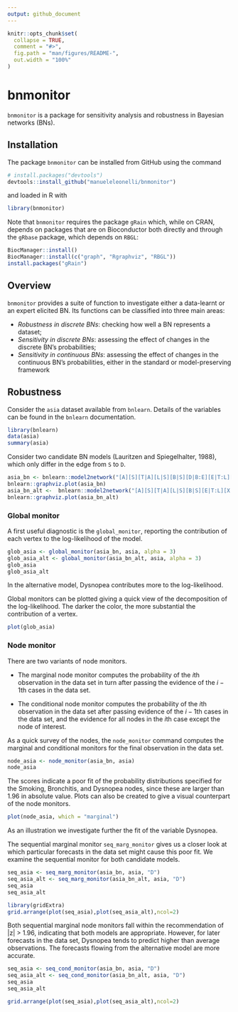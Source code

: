 ```yaml
---
output: github_document
---
```


<!-- README.md is generated from README.Rmd. Please edit that file -->

```r
knitr::opts_chunk$set(
  collapse = TRUE,
  comment = "#>",
  fig.path = "man/figures/README-",
  out.width = "100%"
)
```

# bnmonitor

`bnmonitor` is a package for sensitivity analysis and robustness in Bayesian networks (BNs).

## Installation 

The package `bnmonitor` can be installed from GitHub using the command 
```r
# install.packages("devtools")
devtools::install_github("manueleleonelli/bnmonitor")
```
and loaded in R with
```r
library(bnmonitor)
```
Note that `bnmonitor` requires the package `gRain` which, while on CRAN, depends on packages that are on Bioconductor both directly and through the `gRbase` package, which depends on `RBGL`:
```r
BiocManager::install()
BiocManager::install(c("graph", "Rgraphviz", "RBGL"))
install.packages("gRain")
```

## Overview

`bnmonitor` provides a suite of function to investigate either a data-learnt or an expert elicited BN. Its functions can be classified into three main areas:

 - *Robustness in discrete BNs*: checking how well a BN represents a dataset;
 - *Sensitivity in discrete BNs*: assessing the effect of changes in the discrete BN's probabilities;
 - *Sensitivity in continuous BNs*: assessing the effect of changes in the continuous BN's probabilities, either in the standard or model-preserving framework

<!-- The prequential diagnostics examine the forecasts that flow from a model in sequence. -->
<!-- Each monitor given below indicates the probability of a particular observation based on the previous observations and the model structure.  -->
<!-- In the prequential mindset, we compute a probability of each subsequent observation based on all previous data points.  -->
<!-- These observations are then scored, and in this package we use the logarithmic score function. -->
<!-- The observations are then standardized to give a z-score statistic.  -->
<!-- Following the recommendation of Cowell (2007), scores indicate a poor fit where |z| > 1.96  -->

<!-- We demonstrate the efficacy of the prequential monitors with the Asia data set from the bnlearn package. Details of the variables (nodes) can be found in the documentation for bnlearn. -->

## Robustness

Consider the `asia` dataset available from `bnlearn`. Details of the variables can be found in the `bnlearn` documentation.

``` r
library(bnlearn)
data(asia)
summary(asia)
```

Consider two candidate BN models (Lauritzen and Spiegelhalter, 1988), which only differ in the edge from `S` to `D`.
``` r
asia_bn <- bnlearn::model2network("[A][S][T|A][L|S][B|S][D|B:E][E|T:L][X|E]")
bnlearn::graphviz.plot(asia_bn) 
asia_bn_alt <-  bnlearn::model2network("[A][S][T|A][L|S][B|S][E|T:L][X|E][D|B:E:S]")
bnlearn::graphviz.plot(asia_bn_alt) 
```

### Global monitor

<!-- The global monitor is equivalent to the Bayes Factor and offers a good assessment of the model as a whole.  -->
<!-- It is primarily useful for differentiating between candidate models as the global monitor pinpoints the nodes with different contributions for two candidate models. -->
<!-- We can assess the log likelihood contribution from each of the nodes and determine which nodes contribute the most to the global monitor. -->
<!-- global.monitor.graph provides a quick visual for the entire network.  -->
<!-- The darker the color, the more substantial the contribution of that node to the log likelihood. -->

<!-- The global monitor assesses the probability of observing the data given the model and as such does not particularly fit the prequential view.  -->
<!-- However, it is a quick and useful first diagnostic assessment. -->

A first useful diagnostic is the `global_monitor`, reporting the contribution of each vertex to the log-likelihood of the model.

``` r
glob_asia <- global_monitor(asia_bn, asia, alpha = 3)
glob_asia_alt <- global_monitor(asia_bn_alt, asia, alpha = 3)
glob_asia
glob_asia_alt
```

In the alternative model, Dysnopea contributes more to the log-likelihood. 

Global monitors can be plotted giving a quick view of the decomposition of the log-likelihood. The darker the color, the more substantial the contribution of a vertex.

```r
plot(glob_asia)
```

### Node monitor 

There are two variants of node monitors.

  - The marginal node monitor computes the probability of the $i$th observation in the data set in turn after passing the evidence of the $i-1$th cases in the data set.
  
  - The conditional node monitor computes the probability of the $i$th observation in the data set after passing evidence of the $i-1$th cases in the data set, and the evidence for all nodes in the $i$th case except the node of interest.

As a quick survey of the nodes, the `node_monitor` command computes the marginal and conditional monitors for the final observation in the data set. 

``` r
node_asia <- node_monitor(asia_bn, asia)
node_asia
```

The scores indicate a poor fit of the probability distributions specified for the Smoking, Bronchitis, and Dysnopea nodes, since these are larger than 1.96 in absolute value. Plots can also be created to give a visual counterpart of the node monitors.

```r
plot(node_asia, which = "marginal")
```

<!-- The modeller may decide which of these distributions is of the most interest.  -->
<!-- For the purposes of this vignette, we assume that we would like to check the forecasts for Dysnopea.  -->

As an illustration we investigate further the fit of the variable Dysnopea.

The sequential marginal monitor `seq_marg_monitor` gives us a closer look at which particular forecasts in the data set might cause this poor fit. We examine the sequential monitor for both candidate models.

``` r
seq_asia <- seq_marg_monitor(asia_bn, asia, "D")
seq_asia_alt <- seq_marg_monitor(asia_bn_alt, asia, "D")
seq_asia
seq_asia_alt
```

```r
library(gridExtra)
grid.arrange(plot(seq_asia),plot(seq_asia_alt),ncol=2)
```

Both sequential marginal node monitors fall within the recommendation of |z| > 1.96, indicating that both models are appropriate. 
However, for later forecasts in the data set, Dysnopea tends to predict higher than average observations. 
The forecasts flowing from the alternative model are more accurate.


``` r
seq_asia <- seq_cond_monitor(asia_bn, asia, "D")
seq_asia_alt <- seq_cond_monitor(asia_bn_alt, asia, "D")
seq_asia
seq_asia_alt
```


```r
grid.arrange(plot(seq_asia),plot(seq_asia_alt),ncol=2)
```
